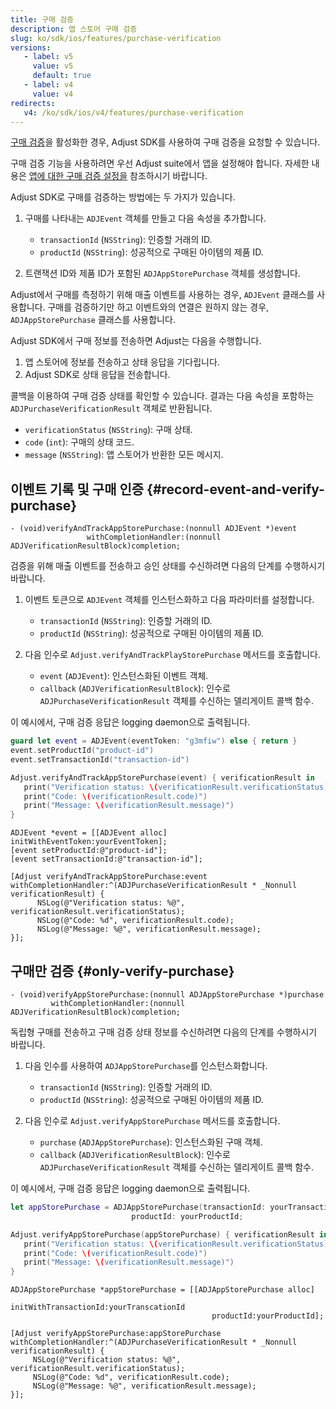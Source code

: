 ```yaml
---
title: 구매 검증
description: 앱 스토어 구매 검증
slug: ko/sdk/ios/features/purchase-verification
versions:
   - label: v5
     value: v5
     default: true
   - label: v4
     value: v4
redirects:
   v4: /ko/sdk/ios/v4/features/purchase-verification
---
```


[구매 검증](https://help.adjust.com/ko/article/purchase-verification)을 활성화한 경우, Adjust SDK를 사용하여 구매 검증을 요청할 수 있습니다.

<Callout type="important">

구매 검증 기능을 사용하려면 우선 Adjust suite에서 앱을 설정해야 합니다. 자세한 내용은 [앱에 대한 구매 검증 설정을](https://help.adjust.com/ko/article/set-up-purchase-verification-for-your-app) 참조하시기 바랍니다.

</Callout>

Adjust SDK로 구매를 검증하는 방법에는 두 가지가 있습니다.

1. 구매를 나타내는 `ADJEvent` 객체를 만들고 다음 속성을 추가합니다.

   - `transactionId` \(`NSString`\): 인증할 거래의 ID.
   - `productId` \(`NSString`\): 성공적으로 구매된 아이템의 제품 ID.

2. 트랜잭션 ID와 제품 ID가 포함된 `ADJAppStorePurchase` 객체를 생성합니다.

<Callout type="tip">

Adjust에서 구매를 측정하기 위해 매출 이벤트를 사용하는 경우, `ADJEvent` 클래스를 사용합니다. 구매를 검증하기만 하고 이벤트와의 연결은 원하지 않는 경우, `ADJAppStorePurchase` 클래스를 사용합니다.

</Callout>

Adjust SDK에서 구매 정보를 전송하면 Adjust는 다음을 수행합니다.

1. 앱 스토어에 정보를 전송하고 상태 응답을 기다립니다.
2. Adjust SDK로 상태 응답을 전송합니다.

콜백을 이용하여 구매 검증 상태를 확인할 수 있습니다. 결과는 다음 속성을 포함하는 `ADJPurchaseVerificationResult` 객체로 반환됩니다.

- `verificationStatus` \(`NSString`\): 구매 상태.
- `code` \(`int`\): 구매의 상태 코드.
- `message` \(`NSString`\): 앱 스토어가 반환한 모든 메시지.

## 이벤트 기록 및 구매 인증 \{\#record\-event\-and\-verify\-purchase\}

<CodeBlock title="메서드 서명">

```objc
- (void)verifyAndTrackAppStorePurchase:(nonnull ADJEvent *)event
                 withCompletionHandler:(nonnull ADJVerificationResultBlock)completion;
```

</CodeBlock>

검증을 위해 매출 이벤트를 전송하고 승인 상태를 수신하려면 다음의 단계를 수행하시기 바랍니다.

1. 이벤트 토큰으로 `ADJEvent` 객체를 인스턴스화하고 다음 파라미터를 설정합니다.

   - `transactionId` \(`NSString`\): 인증할 거래의 ID.
   - `productId` \(`NSString`\): 성공적으로 구매된 아이템의 제품 ID.

2. 다음 인수로 `Adjust.verifyAndTrackPlayStorePurchase` 메서드를 호출합니다.
   - `event` \(`ADJEvent`\): 인스턴스화된 이벤트 객체.
   - `callback` \(`ADJVerificationResultBlock`\): 인수로 `ADJPurchaseVerificationResult` 객체를 수신하는 델리게이트 콜백 함수.

이 예시에서, 구매 검증 응답은 logging daemon으로 출력됩니다.

<Tabs>
<Tab title="Swift" sync="swift">

```swift
guard let event = ADJEvent(eventToken: "g3mfiw") else { return }
event.setProductId("product-id")
event.setTransactionId("transaction-id")

Adjust.verifyAndTrackAppStorePurchase(event) { verificationResult in
   print("Verification status: \(verificationResult.verificationStatus)")
   print("Code: \(verificationResult.code)")
   print("Message: \(verificationResult.message)")
}
```

</Tab>
<Tab title="Objective-C" sync="objc">

```objc
ADJEvent *event = [[ADJEvent alloc] initWithEventToken:yourEventToken];
[event setProductId:@"product-id"];
[event setTransactionId:@"transaction-id"];

[Adjust verifyAndTrackAppStorePurchase:event withCompletionHandler:^(ADJPurchaseVerificationResult * _Nonnull verificationResult) {
      NSLog(@"Verification status: %@", verificationResult.verificationStatus);
      NSLog(@"Code: %d", verificationResult.code);
      NSLog(@"Message: %@", verificationResult.message);
}];
```

</Tab>
</Tabs>

## 구매만 검증 \{\#only\-verify\-purchase\}

<CodeBlock title="메서드 서명">

```objc
- (void)verifyAppStorePurchase:(nonnull ADJAppStorePurchase *)purchase
         withCompletionHandler:(nonnull ADJVerificationResultBlock)completion;
```

</CodeBlock>

독립형 구매를 전송하고 구매 검증 상태 정보를 수신하려면 다음의 단계를 수행하시기 바랍니다.

1. 다음 인수를 사용하여 `ADJAppStorePurchase`를 인스턴스화합니다.

   - `transactionId` \(`NSString`\): 인증할 거래의 ID.
   - `productId` \(`NSString`\): 성공적으로 구매된 아이템의 제품 ID.

2. 다음 인수로 `Adjust.verifyAppStorePurchase` 메서드를 호출합니다.
   - `purchase` \(`ADJAppStorePurchase`\): 인스턴스화된 구매 객체.
   - `callback` \(`ADJVerificationResultBlock`\): 인수로 `ADJPurchaseVerificationResult` 객체를 수신하는 델리게이트 콜백 함수.

이 예시에서, 구매 검증 응답은 logging daemon으로 출력됩니다.

<Tabs>
<Tab title="Swift" sync="swift">

```swift
let appStorePurchase = ADJAppStorePurchase(transactionId: yourTransactionId,
                           productId: yourProductId;

Adjust.verifyAppStorePurchase(appStorePurchase) { verificationResult in
   print("Verification status: \(verificationResult.verificationStatus)")
   print("Code: \(verificationResult.code)")
   print("Message: \(verificationResult.message)")
}
```

</Tab>
<Tab title="Objective-C" sync="objc">

```objc
ADJAppStorePurchase *appStorePurchase = [[ADJAppStorePurchase alloc]
                                             initWithTransactionId:yourTranscationId
                                             productId:yourProductId];

[Adjust verifyAppStorePurchase:appStorePurchase withCompletionHandler:^(ADJPurchaseVerificationResult * _Nonnull verificationResult) {
     NSLog(@"Verification status: %@", verificationResult.verificationStatus);
     NSLog(@"Code: %d", verificationResult.code);
     NSLog(@"Message: %@", verificationResult.message);
}];
```

</Tab>
</Tabs>
